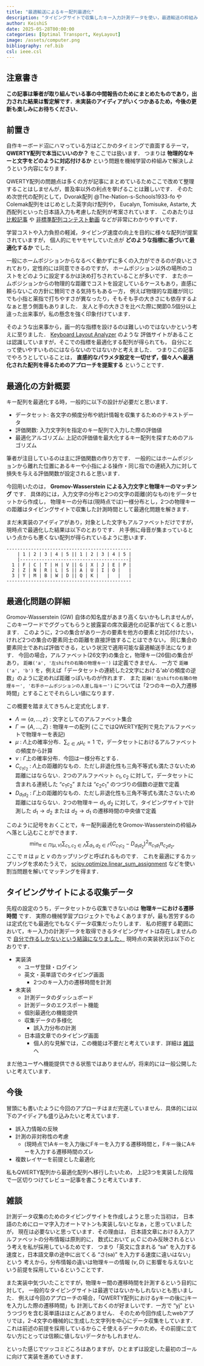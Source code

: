 ```yaml
---
title: "最適輸送によるキー配列最適化"
description: "タイピングサイトで収集したキー入力計測データを使い，最適輸送の枠組みでキー配列を最適化"
author: KeishiS
date: 2025-05-28T00:00:00
categories: [Optimal Transport, KeyLayout]
image: /assets/computer.png
bibliography: ref.bib
csl: ieee.csl
---
```


## 注意書き

**この記事は筆者が取り組んでいる事の中間報告のためにまとめたものであり，出力された結果は暫定解です．未実装のアイディアがいくつかあるため，今後の更新も楽しみにお待ちください．**

## 前置き

自作キーボード沼にハマっている方はどこかのタイミングで直面するテーマ， **QWERTY配列で本当にいいのか？** をここでは扱います．
つまりは **物理的なキーと文字をどのように対応付けるか** という問題を機械学習の枠組みで解決しようという内容になります．

QWERTY配列の問題点は多くの方が記事にまとめているためここで改めて整理することはしませんが，普及率以外の利点を挙げることは難しいです．
そのため次世代の配列として，Dvorak配列 @The-Nation-s-Schools1933-fo やColemak配列をはじめとした英字向け配列や，
Eucalyn, Tomisuke, Astarte, 大西配列といった日本語入力も考慮した配列が考案されています．
このあたりは [比較記事](https://note.com/illlilllililill/n/nc099239c5565#081df752-332d-48d9-b55e-efdb181f9bbc) や
[非標準配列コンテスト動画](https://youtu.be/iKSnUOVDimM?si=NVtO08k-7NoyRWE7) などが非常にわかりやすいです．

学習コストや入力負担の軽減，タイピング速度の向上を目的に様々な配列が提案されていますが，
個人的にモヤモヤしていた点が **どのような指標に基づいて最適化するか** でした．

一般にホームポジションからなるべく動かずに多くの入力ができるのが良いとされており，定性的には同意できるのですが，
ホームポジション以外の場所のコストをどのように設定するかは決め打ちされていることが多いです．
またホームポジションからの物理的な距離でコストを設定しているケースもあり，直感に頼らないこの方針に賛同できる気持ちもある一方，
例えば物理的な距離が同じでも小指と薬指で打ちやすさが異なったり，そもそも手の大きさにも依存するよなぁと思う側面もありました．
友人と手の大きさを比べた際に関節0.5個分以上違った出来事が，私の懸念を強く印象付けています．

そのような出来事から，画一的な指標を設けるのは難しいのではないかという考えに至りました．
[Keyboard Layout Analyzer](https://patorjk.com/keyboard-layout-analyzer) のような
評価サイトがあることは認識していますが，そこでの指標を最適化する配列が得られても，
自分にとって使いやすいものにはならないのではないかと考えました．
つまりこの記事でやろうとしていることは，
**直感的なパラメタ設定を一切せず，個々人へ最適化された配列を得るためのアプローチを提案する** ということです．

## 最適化の方針概要

キー配列を最適化する時，一般的に以下の設計が必要だと思います．

* データセット: 各文字の頻度分布や統計情報を収集するためのテキストデータ
* 評価関数: 入力文字列を指定のキー配列で入力した際の評価値
* 最適化アルゴリズム: 上記の評価値を最大化するキー配列を探すためのアルゴリズム

筆者が注目しているのは主に評価関数の作り方です．
一般的にはホームポジションから離れた位置にあるキーや小指による操作・同じ指での連続入力に対して
損失を与える評価関数が設定されると思います．

今回用いたのは， **Gromov-Wasserstein による入力文字と物理キーのマッチング** です．
具体的には，入力文字の分布と2つの文字の距離(的なもの)をデータセットから作成し，
物理キーの分布は(現時点では)一様分布とし，2つの物理キーの距離はタイピングサイトで収集した計測時間として最適化問題を解きます．

まだ未実装のアイディアがあり，対象とした文字もアルファベットだけですが，現時点で最適化した結果は以下のとおりです．
片手側に母音が集まっているという点からも悪くない配列が得られているように思います．

```shell
----------------------------------------------
    | 1 | 2 | 3 | 4 | 5 || 1 | 2 | 3 | 4 | 5 |
    |----------------------------------------|
  1 | F | C | T | H | V || G | X | J | E | P |
  2 | Z | N | R | L | S || A | U | I | O |   |
  3 | Y | M | B | W | D || Q | K |   |   |   |
----------------------------------------------
```

## 最適化問題の詳細

Gromov-Wasserstein (GW) 自体の知名度があまり高くないかもしれませんが，
このキーワードでググってもらうと披露宴の席次最適化の記事が出てくると思います．
このように，2つの集合があり一方の要素を他方の要素と対応付けたい，けれど2つの集合の要素同士の距離を直接評価することはできない，
同じ集合の要素同士であれば評価できる，という状況で適用可能な最適輸送手法になります．
今回の場合，アルファベット(26文字)の集合と，物理キー(26個)の集合があり， `距離('a', '左shiftの右隣の物理キー')` は定義できません．
一方で `距離('a', 'b')` を，例えば「データセットの連続した2文字における'ab'の頻度の逆数」のように定めれば距離っぽいものが作れます．
また `距離('左shiftの右隣の物理キー', '右手ホームポジションの人差し指キー')` については「2つのキーの入力遷移時間」とすることでそれらしい値になります．

この概要を踏まえてきちんと定式化します．

* $\Lambda \coloneqq \left\{ a, \dots, z \right\}$ : 文字としてのアルファベット集合
* $\Gamma \coloneqq \left\{ A, \dots, Z \right\}$ : 物理キーの配列 (ここではQWERTY配列で見たアルファベットで物理キーを表記)
* $\mu$ : $\Lambda$上の確率分布．$\sum_{c\in \Lambda} \mu_{c} = 1$ で，データセットにおけるアルファベットの頻度から計算
* $\nu$ : $\Gamma$上の確率分布．今回は一様分布とする．
* $C_{c_1 c_2}$ : $\Lambda$上の距離的なもの．ただし非退化性も三角不等式も満たさないため距離にはならない．2つのアルファベット $c_1, c_2$ に対して，データセットに含まれる連続した "$c_1 c_2$" または "$c_2 c_1$" のつづりの個数の逆数で定義
* $D_{d_1 d_2}$ : $\Gamma$上の距離的なもの．ただし非退化性も三角不等式も満たさないため距離にはならない．2つの物理キー $d_1, d_2$ に対して，タイピングサイトで計測した $d_1 \to d_2$ または $d_2 \to d_1$ の遷移時間の中央値で定義

このように記号をおくことで，キー配列最適化をGromov-Wassersteinの枠組みへ落とし込むことができます．
$$
\min_{\pi \in \Pi(\mu, \nu)} \sum_{c_1, c_2 \in \Lambda} \sum_{d_1, d_2 \in \Gamma} \left( C_{c_1 c_2} - D_{d_1 d_2} \right)^2 \pi_{c_1 d_1} \pi_{c_2 d_2},
$$
ここで $\pi$ は $\mu$ と $\nu$ のカップリングと呼ばれるものです．
これを最適にするカップリングを求めたうえで， [scipy.optimize.linear_sum_assignment](https://docs.scipy.org/doc/scipy/reference/generated/scipy.optimize.linear_sum_assignment.html) などを使い割当問題を解いてマッチングを得ます．

## タイピングサイトによる収集データ

先程の設定のうち，データセットから収集できないのは **物理キーにおける遷移時間** です．
実際の機械学習プロジェクトでもよくありますが，最も苦労するのは定式化でも最適化でもなくデータ収集だったりします．
私の把握する範囲において，キー入力の計測データを取得できるタイピングサイトは存在しませんので
[自分で作るしかないという結論になりました．](https://keylytix.app) 現時点の実装状況は以下のとおりです．

* 実装済
  - ユーザ登録・ログイン
  - 英文・英単語でのタイピング画面
    * 2つのキー入力の遷移時間を計測
* 未実装
  - 計測データのダッシュボード
  - 計測データのエクスポート機能
  - 個別最適化の機能提供
  - 収集データの多様化
    * 誤入力分布の計測
  - 日本語文章でのタイピング画面
    * 個人的な見解では，この機能は不要だと考えています．詳細は [雑談](#other) へ

まだ他ユーザへ機能提供できる状態ではありませんが，将来的には一般公開したいと考えています．

## 今後

冒頭にも書いたように今回のアプローチはまだ完遂していません．具体的には以下のアイディアも盛り込みたいと考えています．

* 誤入力情報の反映
* 計測の非対称性の考慮
  - (現時点で)Aキーを入力後にFキーを入力する遷移時間と，Fキー後にAキーを入力する遷移時間のズレ
* 複数レイヤーを前提とした最適化

私もQWERTY配列から最適化配列へ移行したいため，
上記3つを実装した段階で一区切りつけてレビュー記事を書こうと考えています．

## 雑談 {#other}

計測データ収集のためのタイピングサイトを作成しようと思った当初は，
日本語のためにローマ字入力オートマトンも実装しないとなぁ，と思っていましたが，
現在は必要ないと思っています．その理由は，
日本語文章における入力アルファベットの分布情報は原則的に，
数式において $\mu, C$ にのみ反映されるという考えを私が採用しているためです．
つまり「英文に含まれる "sa" を入力する速度と，日本語文章の途中に出てくる "さ(sa)" を入力する速度に違いはない」という
考えから，分布情報の違いは物理キーの情報 ($\nu, D$) に影響を与えないという前提を採用しているということです．

また実装中気づいたことですが，物理キー間の遷移時間を計測するという目的に対して，
一般的なタイピングサイトは最適ではないかもしれないとも思いました．
例えば今回のアプローチの場合，「QWERTY配列におけるyキーの後にjキーを入力した際の遷移時間」も
計測しておくのが好ましいです．一方で "yj" というつづりを含む英単語はほとんどありません．
そのため今回作成したwebアプリでは，2-4文字の機械的に生成した文字列を中心にデータ収集をしています．
これは前述の前提を採用しているからこそ使えるデータのため，その前提に立てない方にとっては信頼に値しないデータかもしれません．

といった感じでツッコミどころはありますが，ひとまずは設定した最初のゴールに向けて実装を進めていきます．
